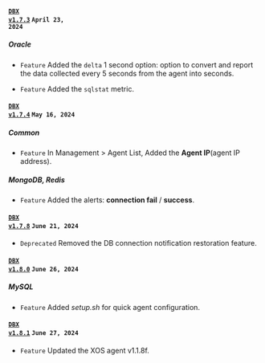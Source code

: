 #### <code class='changelog-service'><a href="../release-notes/db/dbx-1_7_3">DBX v1.7.3</a></code> <code class='changelog-date'>April 23, 2024</code>

##### Oracle​

- <code class="Feature">Feature</code> Added the <code>delta</code> 1 second option: option to convert and report the data collected every 5 seconds from the agent into seconds.

- <code class="Feature">Feature</code> Added the <code>sqlstat</code> metric.

#### <code class='changelog-service'><a href="../release-notes/db/dbx-1_7_4">DBX v1.7.4</a></code> <code class='changelog-date'>May 16, 2024</code>

##### Common​

- <code class="Feature">Feature</code> In <span class="uitext">Management</span> &gt; <span class="uitext">Agent List</span>, Added the <strong>Agent IP</strong>(agent IP address).

##### MongoDB, Redis​

- <code class="Feature">Feature</code> Added the alerts: <strong>connection fail</strong> / <strong>success</strong>.

#### <code class='changelog-service'><a href="../release-notes/db/dbx-1_7_8">DBX v1.7.8</a></code> <code class='changelog-date'>June 21, 2024</code>

- <code class="Deprecated">Deprecated</code> Removed the DB connection notification restoration feature.

#### <code class='changelog-service'><a href="../release-notes/db/dbx-1_8_0">DBX v1.8.0</a></code> <code class='changelog-date'>June 26, 2024</code>

##### MySQL​

- <code class="Feature">Feature</code> Added <em>setup.sh</em> for quick agent configuration.

#### <code class='changelog-service'><a href="../release-notes/db/dbx-1_8_1">DBX v1.8.1</a></code> <code class='changelog-date'>June 27, 2024</code>

- <code class="Feature">Feature</code> Updated the XOS agent v1.1.8f.
